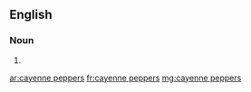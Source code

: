 ==English==

===Noun===
{{head|en|plural}}

# {{plural of|cayenne pepper|lang=en|nocat=1}}

[[ar:cayenne peppers]]
[[fr:cayenne peppers]]
[[mg:cayenne peppers]]